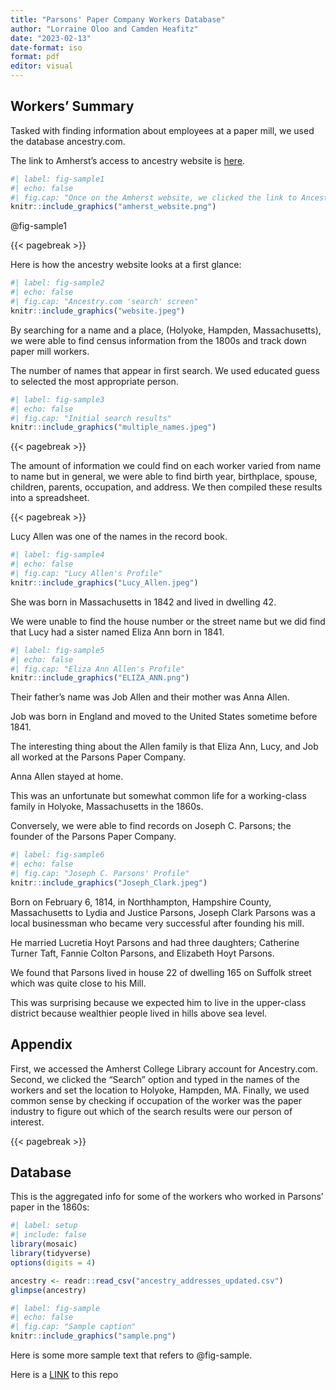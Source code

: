 ```yaml
---
title: "Parsons' Paper Company Workers Database"
author: "Lorraine Oloo and Camden Heafitz"
date: "2023-02-13"
date-format: iso
format: pdf
editor: visual
---
```


## Workers' Summary

Tasked with finding information about employees at a paper mill, we used the database ancestry.com.

The link to Amherst's access to ancestry website is [here](https://libguides.amherst.edu/c.php?g=944984&p=6812570).

```r
#| label: fig-sample1
#| echo: false
#| fig.cap: "Once on the Amherst website, we clicked the link to Ancestry Library Edition"
knitr::include_graphics("amherst_website.png")
```

@fig-sample1

{{< pagebreak >}}

Here is how the ancestry website looks at a first glance:

```r
#| label: fig-sample2
#| echo: false
#| fig.cap: "Ancestry.com 'search' screen"
knitr::include_graphics("website.jpeg")
```

By searching for a name and a place, (Holyoke, Hampden, Massachusetts), we were able to find census information from the 1800s and track down paper mill workers.

The number of names that appear in first search. We used educated guess to selected the most appropriate person.

```r
#| label: fig-sample3
#| echo: false
#| fig.cap: "Initial search results"
knitr::include_graphics("multiple_names.jpeg")
```

{{< pagebreak >}}

The amount of information we could find on each worker varied from name to name but in general, we were able to find birth year, birthplace, spouse, children, parents, occupation, and address. We then compiled these results into a spreadsheet. 

{{< pagebreak >}}

Lucy Allen was one of the names in the record book.

```r
#| label: fig-sample4
#| echo: false
#| fig.cap: "Lucy Allen's Profile"
knitr::include_graphics("Lucy_Allen.jpeg")
```

She was born in Massachusetts in 1842 and lived in dwelling 42.

We were unable to find the house number or the street name but we did find that Lucy had a sister named Eliza Ann born in 1841.

```r
#| label: fig-sample5
#| echo: false
#| fig.cap: "Eliza Ann Allen's Profile"
knitr::include_graphics("ELIZA_ANN.png")
```

Their father's name was Job Allen and their mother was Anna Allen.

Job was born in England and moved to the United States sometime before 1841.

The interesting thing about the Allen family is that Eliza Ann, Lucy, and Job all worked at the Parsons Paper Company.

Anna Allen stayed at home.

This was an unfortunate but somewhat common life for a working-class family in Holyoke, Massachusetts in the 1860s.

Conversely, we were able to find records on Joseph C. Parsons; the founder of the Parsons Paper Company.

```r
#| label: fig-sample6
#| echo: false
#| fig.cap: "Joseph C. Parsons' Profile"
knitr::include_graphics("Joseph_Clark.jpeg")
```

Born on February 6, 1814, in Northhampton, Hampshire County, Massachusetts to Lydia and Justice Parsons, Joseph Clark Parsons was a local businessman who became very successful after founding his mill.

He married Lucretia Hoyt Parsons and had three daughters; Catherine Turner Taft, Fannie Colton Parsons, and Elizabeth Hoyt Parsons.

We found that Parsons lived in house 22 of dwelling 165 on Suffolk street which was quite close to his Mill.

This was surprising because we expected him to live in the upper-class district because wealthier people lived in hills above sea level. 

## **Appendix**

First, we accessed the Amherst College Library account for Ancestry.com. Second, we clicked the "Search" option and typed in the names of the workers and set the location to Holyoke, Hampden, MA. Finally, we used common sense by checking if occupation of the worker was the paper industry to figure out which of the search results were our person of interest.

{{< pagebreak >}}

## Database

This is the aggregated info for some of the workers who worked in Parsons' paper in the 1860s:

```r
#| label: setup
#| include: false
library(mosaic)
library(tidyverse)
options(digits = 4)
```

```r
ancestry <- readr::read_csv("ancestry_addresses_updated.csv")
glimpse(ancestry)
```

```r
#| label: fig-sample
#| echo: false
#| fig.cap: "Sample caption"
knitr::include_graphics("sample.png")
```

Here is some more sample text that refers to @fig-sample.

Here is a [LINK](https://github.com/STAT210-S23/Parsons_Paper_Register) to this repo

